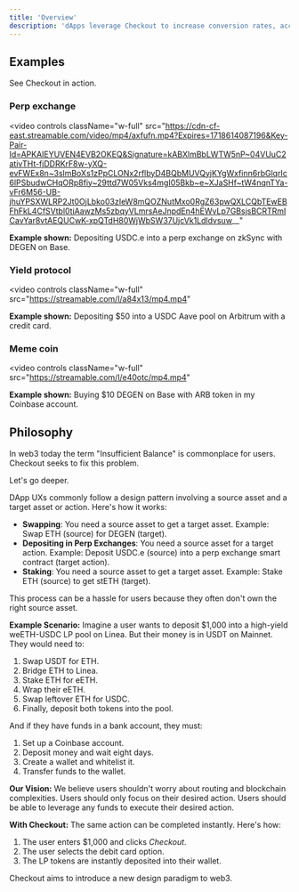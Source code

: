 ```yaml
---
title: 'Overview'
description: 'dApps leverage Checkout to increase conversion rates, access new users, and increase their average transaction amount.'
---
```



## Examples

See Checkout in action.


### Perp exchange
<video
  controls
  className="w-full"
  src="https://cdn-cf-east.streamable.com/video/mp4/axfufn.mp4?Expires=1718614087196&Key-Pair-Id=APKAIEYUVEN4EVB2OKEQ&Signature=kABXlmBbLWTW5nP~04VUuC2ativTHt-fjDDRKrF8w-yXQ-evFWEx8n~3slmBoXs1zPpCLONx2rflbyD4BQbMUVQyjKYgWxfinn6rbGlqrIc6lPSbudwCHqORp8fiy~29ttd7W05Vks4mgI05Bkb~e~XJaSHf~tW4nqnTYa-vFr6M56-UB-jhuYPSXWLRP2Jt0OjLbko03zIeW8mQOZNutMxo0RgZ63pwQXLCQbTEwEBFhFkL4CfSVtbl0tiAawzMs5zbqyVLmrsAeJnpdEn4hEWvLp7GBsjsBCRTRmICavYar8vtAEQUCwK-xpQTdH80WjWbSW37UjcVk1Ldldvsuw__"
></video>


<Note>**Example shown:** Depositing USDC.e into a perp exchange on zkSync with DEGEN on Base.</Note>




### Yield protocol
<video
  controls
  className="w-full"
  src="https://streamable.com/l/a84x13/mp4.mp4"
></video>

<Note> **Example shown:** Depositing $50 into a USDC Aave pool on Arbitrum with a credit card.</Note>


### Meme coin
<video
  controls
  className="w-full"
  src="https://streamable.com/l/e40otc/mp4.mp4"
></video>

<Note> **Example shown:** Buying $10 DEGEN on Base with ARB token in my Coinbase account.</Note>




## Philosophy

In web3 today the term "Insufficient Balance" is commonplace for users. Checkout seeks to fix this problem.

Let's go deeper.

DApp UXs commonly follow a design pattern involving a source asset and a target asset or action. Here's how it works:

- **Swapping**: You need a source asset to get a target asset. Example: Swap ETH (source) for DEGEN (target).
- **Depositing in Perp Exchanges**: You need a source asset for a target action. Example: Deposit USDC.e (source) into a perp exchange smart contract (target action).
- **Staking**: You need a source asset to get a target asset. Example: Stake ETH (source) to get stETH (target).

This process can be a hassle for users because they often don't own the right source asset.

**Example Scenario:**
Imagine a user wants to deposit $1,000 into a high-yield weETH-USDC LP pool on Linea. But their money is in USDT on Mainnet. They would need to:

1. Swap USDT for ETH.
2. Bridge ETH to Linea.
3. Stake ETH for eETH.
4. Wrap their eETH.
5. Swap leftover ETH for USDC.
6. Finally, deposit both tokens into the pool.

And if they have funds in a bank account, they must:

1. Set up a Coinbase account.
2. Deposit money and wait eight days.
3. Create a wallet and whitelist it.
4. Transfer funds to the wallet.

**Our Vision:**
We believe users shouldn't worry about routing and blockchain complexities. Users should only focus on their desired action. Users should be able to leverage any funds to execute their desired action.

**With Checkout:**
The same action can be completed instantly. Here's how:

1. The user enters $1,000 and clicks *Checkout*.
2. The user selects the debit card option.
3. The LP tokens are instantly deposited into their wallet.

Checkout aims to introduce a new design paradigm to web3.
